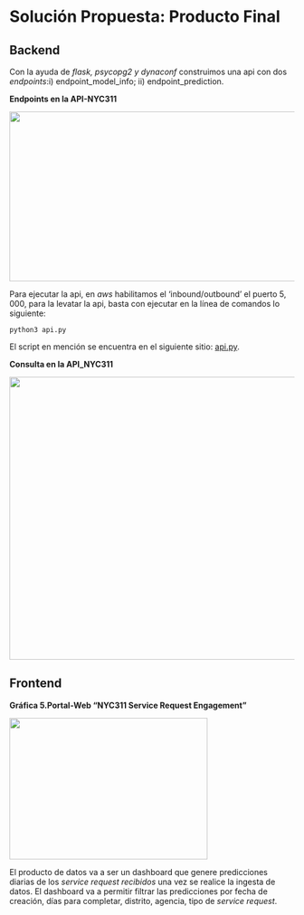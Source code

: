 # Solución Propuesta: Producto Final {#frontend}

## Backend

Con la ayuda de _flask, psycopg2 y dynaconf_ construimos una api con dos *endpoints*:i) endpoint_model_info; ii) endpoint_prediction.

**Endpoints en la API-NYC311**

<div align="center">

<image width="600" height="300" src="./images/api.jpeg">

</div>

Para ejecutar la api, en _aws_ habilitamos el 'inbound/outbound' el puerto $5,000$, para la levatar la api, basta con ejecutar en la línea de comandos lo siguiente:


```
python3 api.py

```
El script en mención se encuentra en el siguiente sitio: [api.py](https://github.com/dapivei/data-product-architecture-final-project/blob/master/scripts/API/api.py).


**Consulta en la API_NYC311**
<div align="center">

<image width="600" height="500" src="./images/api_consulta_i.jpeg">

</div>

## Frontend

**Gráfica 5.Portal-Web "NYC311 Service Request Engagement"**

<div align="center">

<image width="350" height="250" src="./images/web_service_proposal.png">

</div>

El producto de datos va a ser un dashboard que genere predicciones diarias de los *service request recibidos* una vez se realice la ingesta de datos. El dashboard va a permitir filtrar las predicciones por fecha de creación, días para completar, distrito, agencia, tipo de *service request*.
